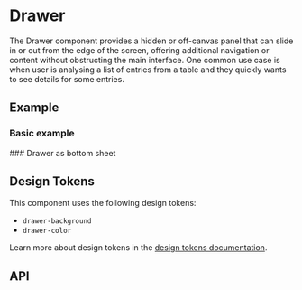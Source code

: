 
<Meta title="Docs/Components/Layers/Drawer" />

# Drawer
The Drawer component provides a hidden or off-canvas panel that can slide in or out from the edge of the screen,
offering additional navigation or content without obstructing the main interface. One common use case is when user
is analysing a list of entries from a table and they quickly wants to see details for some entries.

## Example
### Basic example
<Canvas sourceState="shown" of={DrawerStories.Simple} />
### Drawer as bottom sheet
<Canvas of={DrawerStories.BottomSheet} />

## Design Tokens
This component uses the following design tokens:

- `drawer-background`
- `drawer-color`

Learn more about design tokens in the [design tokens documentation](?path=/story/docs-design-tokens-getting-started--page).


## API
<ArgsTable of={Drawer} />
